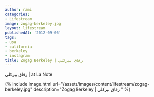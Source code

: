 ```yaml
---
author: rami
categories:
- Lifestream
image: zogag-berkeley.jpg
layout: lifestream
publishedAt: '2012-09-06'
tags:
- usa
- california
- berkeley
- instagram
title: Zogag Berkeley | زقاق بيركلي
---
```


زقاق بيركلي | at La Note

{% include image.html url="/assets/images/content/lifestream/zogag-berkeley.jpg" description="Zogag Berkeley | زقاق بيركلي  " %}